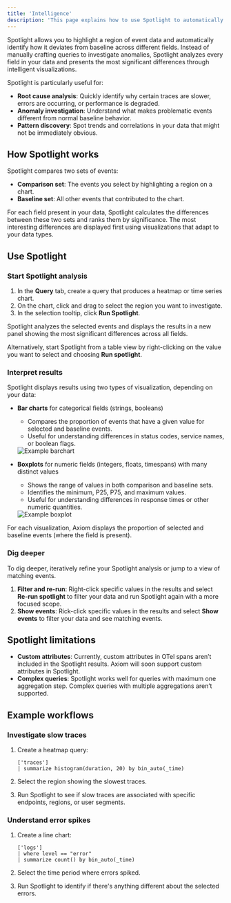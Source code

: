 ```yaml
---
title: 'Intelligence'
description: 'This page explains how to use Spotlight to automatically identify differences between selected events and baseline data.'
---
```


Spotlight allows you to highlight a region of event data and automatically identify how it deviates from baseline across different fields. Instead of manually crafting queries to investigate anomalies, Spotlight analyzes every field in your data and presents the most significant differences through intelligent visualizations.

Spotlight is particularly useful for:

- **Root cause analysis**: Quickly identify why certain traces are slower, errors are occurring, or performance is degraded.
- **Anomaly investigation**: Understand what makes problematic events different from normal baseline behavior.
- **Pattern discovery**: Spot trends and correlations in your data that might not be immediately obvious.

## How Spotlight works

Spotlight compares two sets of events:
- **Comparison set**: The events you select by highlighting a region on a chart.
- **Baseline set**: All other events that contributed to the chart.

For each field present in your data, Spotlight calculates the differences between these two sets and ranks them by significance. The most interesting differences are displayed first using visualizations that adapt to your data types.

## Use Spotlight

### Start Spotlight analysis

1. In the **Query** tab, create a query that produces a heatmap or time series chart.
1. On the chart, click and drag to select the region you want to investigate.
1. In the selection tooltip, click **Run Spotlight**.

Spotlight analyzes the selected events and displays the results in a new panel showing the most significant differences across all fields.

Alternatively, start Spotlight from a table view by right-clicking on the value you want to select and choosing **Run spotlight**.

### Interpret results

Spotlight displays results using two types of visualization, depending on your data:

- **Bar charts** for categorical fields (strings, booleans)
    - Compares the proportion of events that have a given value for selected and baseline events.
    - Useful for understanding differences in status codes, service names, or boolean flags.

    <Frame caption="Example barchart">
      <img src="/doc-assets/shots/barchart.png" alt="Example barchart" />
    </Frame>

- **Boxplots** for numeric fields (integers, floats, timespans) with many distinct values
    - Shows the range of values in both comparison and baseline sets.
    - Identifies the minimum, P25, P75, and maximum values.
    - Useful for understanding differences in response times or other numeric quantities.

    <Frame caption="Example boxplot">
      <img src="/doc-assets/shots/boxplot.png" alt="Example boxplot" />
    </Frame>

For each visualization, Axiom displays the proportion of selected and baseline events (where the field is present).

### Dig deeper

To dig deeper, iteratively refine your Spotlight analysis or jump to a view of matching events.

1. **Filter and re-run**: Right-click specific values in the results and select **Re-run spotlight** to filter your data and run Spotlight again with a more focused scope.
1. **Show events**: Rick-click specific values in the results and select **Show events** to filter your data and see matching events.

## Spotlight limitations

- **Custom attributes**: Currently, custom attributes in OTel spans aren’t included in the Spotlight results. Axiom will soon support custom attributes in Spotlight.
- **Complex queries**: Spotlight works well for queries with maximum one aggregation step. Complex queries with multiple aggregations aren’t supported.

## Example workflows

### Investigate slow traces

1. Create a heatmap query:

    ```kusto
    ['traces']
    | summarize histogram(duration, 20) by bin_auto(_time)
    ```

1. Select the region showing the slowest traces.
1. Run Spotlight to see if slow traces are associated with specific endpoints, regions, or user segments.

### Understand error spikes

1. Create a line chart:

    ```kusto
    ['logs']
    | where level == "error"
    | summarize count() by bin_auto(_time)
    ```

1. Select the time period where errors spiked.
1. Run Spotlight to identify if there's anything different about the selected errors.
